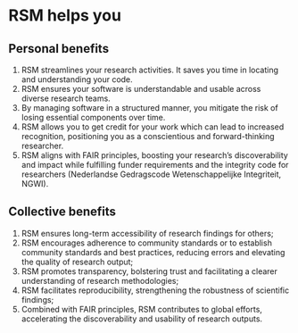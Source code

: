 # RSM helps you

## Personal benefits

1. RSM streamlines your research activities. It saves you time in locating and understanding your code. 
2. RSM ensures your software is understandable and usable across diverse research teams.
3. By managing software in a structured manner, you mitigate the risk of losing essential components over time. 
4. RSM allows you to get credit for your work which can lead to increased recognition, positioning you as a conscientious and forward-thinking researcher.
5. RSM aligns with FAIR principles, boosting your research's discoverability and impact while fulfilling funder requirements and the integrity code for researchers (Nederlandse Gedragscode Wetenschappelijke Integriteit, NGWI).

## Collective benefits

1. RSM ensures long-term accessibility of research findings for others; 
2. RSM encourages adherence to community standards or to establish community standards and best practices, reducing errors and elevating the quality of research output;
3. RSM promotes transparency, bolstering trust and facilitating a clearer understanding of research methodologies;
4. RSM facilitates reproducibility, strengthening the robustness of scientific findings;
5. Combined with FAIR principles, RSM contributes to global efforts, accelerating the discoverability and usability of research outputs.


